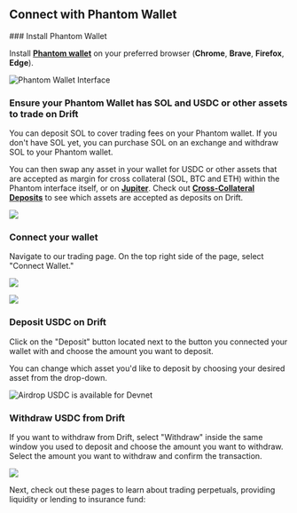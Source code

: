 
## Connect with Phantom Wallet

<Steps>
### Install Phantom Wallet 

Install [**Phantom wallet**](https://phantom.app/) on your preferred browser (**Chrome**, **Brave**, **Firefox**, **Edge**).

![Phantom Wallet Interface](public/assets/3Ms0a5cuUqfXG93pIRDkK_image.png)


### Ensure your Phantom Wallet has SOL and USDC or other assets to trade on Drift

You can deposit SOL to cover trading fees on your Phantom wallet. If you don't have SOL yet, you can purchase SOL on an exchange and withdraw SOL to your Phantom wallet.

You can then swap any asset in your wallet for USDC or other assets that are accepted as margin for cross collateral (SOL, BTC and ETH) within the Phantom interface itself, or on [**Jupiter**](https://jup.ag/swap/SOL-USDC). Check out [**Cross-Collateral Deposits**](/getting-started/cross-collateral-deposits) to see which assets are accepted as deposits on Drift.

![](public/assets/jcnLW71e4_JwiOR7pEIwB_image.png)

### Connect your wallet

Navigate to our trading page. On the top right side of the page, select "Connect Wallet."  

![](public/assets/9d2fRiDEH7N0kJ4zdeNeO_image.png)

![](public/assets/XMNnV520NZJxMwclE2sVF_image.png)

### Deposit USDC on Drift

Click on the "Deposit" button located next to the button you connected your wallet with and choose the amount you want to deposit.

You can change which asset you'd like to deposit by choosing your desired asset from the drop-down.

![Airdrop USDC is available for Devnet](public/assets/VAhaqFxb0ZO9Dzz3G4sr9_image.png)

### Withdraw USDC from Drift  

If you want to withdraw from Drift, select "Withdraw" inside the same window you used to deposit and choose the amount you want to withdraw. Select the amount you want to withdraw and confirm the transaction.  

![](public/assets/5pY_6vDUJ0V1cNv8HBGTi_image.png)


</Steps>

Next, check out these pages to learn about trading perpetuals, providing liquidity or lending to insurance fund: 

<Cards>
  <Card
    title="What are perpetual futures?"
    href="/trading/what-are-perpetual-futures"
  />
  <Card
    title="Liquidity Providers"
    href="/providing-liquidity/liquidity-providers"
  />
  <Card
    title="Introduction to Insurance Fund"
    href="/insurance-fund/insurance-fund-intro"
  />
</Cards>

